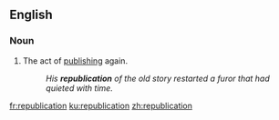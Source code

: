 ==English==

===Noun===
{{en-noun}}

# The act of [[publish]]ing again.
#: ''His '''republication''' of the old story restarted a furor that had quieted with time.''

[[fr:republication]]
[[ku:republication]]
[[zh:republication]]